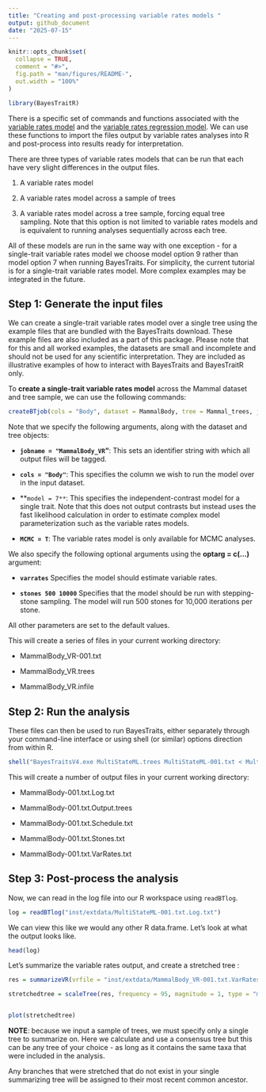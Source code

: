 ```yaml
---
title: "Creating and post-processing variable rates models "
output: github_document
date: "2025-07-15"
---
```


```r
knitr::opts_chunk$set(
  collapse = TRUE,
  comment = "#>",
  fig.path = "man/figures/README-",
  out.width = "100%"
)

library(BayesTraitR)
```
There is a specific set of commands and functions associated with the [variable rates model](https://www.nature.com/articles/nature10516) and the [variable rates regression model](https://academic.oup.com/biolinnean/article-abstract/118/1/95/2440206). We can use these functions to import the files output by variable rates analyses into R and post-process into results ready for interpretation. 

There are three types of variable rates models that can be run that each have very slight differences in the output files. 

1) A variable rates model

2) A variable rates model across a sample of trees 

3) A variable rates model across a tree sample, forcing equal tree sampling. Note that this option is not limited to variable rates models and is equivalent to running analyses sequentially across each tree. 

All of these models are run in the same way with one exception - for a single-trait variable rates model we choose model option 9 rather than model option 7 when running BayesTraits. For simplicity, the current tutorial is for a single-trait variable rates model. More complex examples may be integrated in the future. 

## Step 1: Generate the input files 

We can create a single-trait variable rates model over a single tree using the example files that are bundled with the BayesTraits download. These example files are also included as a part of this package. 
Please note that for this and all worked examples, the datasets are small and incomplete and should not be used for any scientific interpretation. They are included as illustrative examples of how to interact with BayesTraits and BayesTraitR only.


To **create a single-trait variable rates model** across the Mammal dataset and tree sample, we can use the following commands: 

``` r
createBTjob(cols = "Body", dataset = MammalBody, tree = Mammal_trees, jobname = "MammalBody_VR", model = 7, MCMC = T, optarg = c("varrates", "stones 500 10000"))
```
Note that we specify the following arguments, along with the dataset and tree objects:

* **`jobname = "MammalBody_VR`"**: This sets an identifier string with which all output files will be tagged.

* **`cols = "Body"`**: This specifies the column we wish to run the model over in the input dataset. 

* **`model = 7**`: This specifies the independent-contrast model for a single trait. Note that this does not output contrasts but instead uses the fast likelihood calculation in order to estimate complex model parameterization such as the variable rates models.

* **`MCMC = T`**: The variable rates model is only available for MCMC analyses. 

We also specify the following optional arguments using the **optarg = c(...)** argument:

* **`varrates`** Specifies the model should estimate variable rates.

* **`stones 500 10000`** Specifies that the model should be run with stepping-stone sampling. The model will run 500 stones for 10,000 iterations per stone. 

All other parameters are set to the default values. 

This will create a series of files in your current working directory:

* MammalBody_VR-001.txt

* MammalBody_VR.trees

* MammalBody_VR.infile

## Step 2: Run the analysis 

These files can then be used to run BayesTraits, either separately through your command-line interface or using shell (or similar) options direction from within R. 

``` r
shell("BayesTraitsV4.exe MultiStateML.trees MultiStateML-001.txt < MultiStateML.infile")
```

This will create a number of output files in your current working directory:

* MammalBody-001.txt.Log.txt

* MammalBody-001.txt.Output.trees

* MammalBody-001.txt.Schedule.txt

* MammalBody-001.txt.Stones.txt

* MammalBody-001.txt.VarRates.txt

## Step 3: Post-process the analysis

Now, we can read in the log file into our R workspace using `readBTlog`. 

``` r
log = readBTlog("inst/extdata/MultiStateML-001.txt.Log.txt")
```

We can view this like we would any other R data.frame. Let's look at what the output looks like.
``` r
head(log)
```

Let's summarize the variable rates output, and create a stretched tree :
``` r
res = summarizeVR(vrfile = "inst/extdata/MammalBody_VR-001.txt.VarRates.txt", tree = read.nexus("inst/extdata/Mammal_Consensus.trees"))

stretchedtree = scaleTree(res, frequency = 95, magnitude = 1, type = "mean")


plot(stretchedtree)

```

**NOTE**: because we input a sample of trees, we must specify only a single tree to summarize on. Here we calculate and use a consensus tree but this can be any tree of your choice - as long as it contains the same taxa that were included in the analysis. 

Any branches that were stretched that do not exist in your single summarizing tree will be assigned to their most recent common ancestor.
